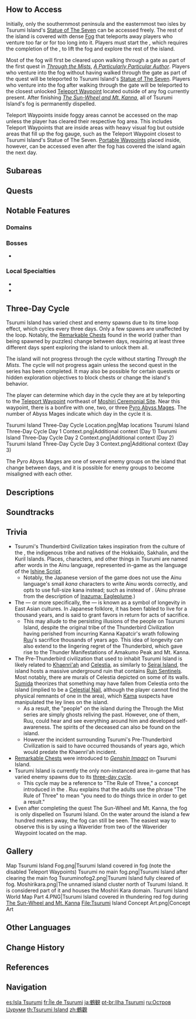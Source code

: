 {{Location Infobox
|image        = <gallery>
Tsurumi Island.png|In-Game
Tsurumi Island Map.png|Map
</gallery>
|type         = Area
|region       = Inazuma
}}
{{Location Intro|{{Lang|'''Tsurumi Island'''|ja=鶴観|ja_rm=Tsurumi}}|description=<p>Shrouded in a dense [[Fog]], Tsurumi Island was home to two ancient civilizations. One buried deep underground, before the time of the Thunderbird's reign, known as the [[Pre-Thunderbird Civilization]]. The other coming some time after, the civilization where a tribe worshipped [[Kanna Kapatcir]] (becoming known as the [[Thunderbird Civilization]]) and were subsequently wiped out by it. The land has since somewhat regrown and is now inhabited by [[hilichurls]], [[riftwolves]] and [[automatons]].</p>}}

==How to Access==
Initially, only the southernmost peninsula and the easternmost two isles by Tsurumi Island's [[Statue of The Seven]] can be accessed freely. The rest of the island is covered with dense [[Fog]] that teleports away players who venture too far or for too long into it. Players must start the {{Quest|Through the Mists}}, which requires the completion of the {{Quest|Seirai Stormchasers}}, to lift the fog and explore the rest of the island.

Most of the fog will first be cleared upon walking through a gate as part of the first quest in ''[[Through the Mists]]'', ''[[A Particularly Particular Author]]''. Players who venture into the fog without having walked through the gate as part of the quest will be teleported to Tsurumi Island's [[Statue of The Seven]]. Players who venture into the fog after walking through the gate will be teleported to the closest unlocked [[Teleport Waypoint]] located outside of any fog currently present. After finishing ''[[The Sun-Wheel and Mt. Kanna]]'', all of Tsurumi Island's fog is permanently dispelled.

Teleport Waypoints inside foggy areas cannot be accessed on the map unless the player has cleared their respective fog area. This includes Teleport Waypoints that are inside areas with heavy visual fog but outside areas that fill up the fog gauge, such as the Teleport Waypoint closest to Tsurumi Island's Statue of The Seven. [[Portable Waypoints]] placed inside, however, can be accessed even after the fog has covered the island again the next day.

==Subareas==
{{Locations Gallery|Subareas}}

==Quests==
{{Quests by Category List|Tsurumi Island Quests|heo=1}}

==Notable Features==
===Domains===
{{Domains by Category Gallery}}

===Bosses===
* {{Enemy|Golden Wolflord}}

===Local Specialties===
* {{Item|Fluorescent Fungus}}
* {{Item|Sea Ganoderma}}

==Three-Day Cycle==
Tsurumi Island has varied chest and enemy spawns due to its time loop effect, which cycles every three days. Only a few spawns are unaffected by the loop. Notably, the [[Remarkable Chest]]s found in the world (rather than being spawned by puzzles) change between days, requiring at least three different days spent exploring the island to unlock them all.

The island will not progress through the cycle without starting ''Through the Mists''. The cycle will not progress again unless the second quest in the series has been completed. It may also be possible for certain quests or hidden exploration objectives to block chests or change the island's behavior.

The player can determine which day in the cycle they are at by teleporting to the [[Teleport Waypoint]] northeast of [[Moshiri Ceremonial Site]]. Near this waypoint, there is a bonfire with one, two, or three [[Pyro Abyss Mage]]s. The number of Abyss Mages indicate which day in the cycle it is.
<gallery>
Tsurumi Island Three-Day Cycle Location.png|Map locations
Tsurumi Island Three-Day Cycle Day 1 Context.png|Additional context (Day 1)
Tsurumi Island Three-Day Cycle Day 2 Context.png|Additional context (Day 2)
Tsurumi Island Three-Day Cycle Day 3 Context.png|Additional context (Day 3)
</gallery>

The Pyro Abyss Mages are one of several enemy groups on the island that change between days, and it is possible for enemy groups to become misaligned with each other.{{Verify|how?}}

==Descriptions==
{{Description|A mysterious island enshrouded in fog.<br>No one has set foot here in many long years.|2=[https://youtu.be/cE7RW9htzQU?t=2912 Version 1.6 Special Program]}}

==Soundtracks==
{{Soundtracks by Category Table|type=location}}

==Trivia==
* Tsurumi's Thunderbird Civilization takes inspiration from the culture of the {{W|Ainu people|Ainu}}, the indigenous tribe and natives of the Hokkaido, Sakhalin, and the Kuril Islands. Places, characters, and other things in Tsurumi are named after words in the Ainu language, represented in-game as the language of the [[Ishine Script]].
** Notably, the Japanese version of the game does not use the Ainu language's small ''kana'' characters to write Ainu words correctly, and opts to use full-size kana instead; such as {{Lang|mini=1|ain=ピリカ　チカッポ　カパッチリカムイ|ain_rm=Pirika cikappo kapatciri-kamui}} instead of {{Lang|mini=1|ain=ピㇼカ　チカッポ　カパッチㇼカムィ|ain_rm=Pirka cikappo kapatcir-kamuy}}. (Ainu phrase from the description of [[Inazuma: Eagleplume]].)
* The {{Lang|crane|ja=鶴|ja_rm=tsuru}} &mdash; or more specifically, the {{Lang|{{w|red-crowned crane}}|ja=丹頂鶴 ''tanchou-dzuru''/タンチョウ ''tanchou''}} &mdash; is known as a symbol of longevity in East Asian cultures. In Japanese folklore, it has been fabled to live for a thousand years, and is said to grant favors in return for acts of sacrifice.
** This may allude to the persisting illusions of the people on Tsurumi Island, despite the original tribe of the Thunderbird Civilization having perished from incurring Kanna Kapatcir's wrath following [[Ruu]]'s sacrifice thousands of years ago. This idea of longevity can also extend to the lingering regret of the Thunderbird, which gave rise to the Thunder Manifestations of Amakumo Peak and Mt. Kanna.
* The Pre-Thunderbird civilization that used to inhabit Tsurumi Island  is likely related to [[Khaenri'ah]] and [[Celestia]], as similarly to [[Seirai Island]], the island hosts a massive underground ruin that contains [[Ruin Sentinels]]. Most notably, there are murals of Celestia depicted on some of its walls. [[Sumida]] theorizes that something may have fallen from Celestia onto the island (implied to be a [[Celestial Nail]], although the player cannot find the physical remnants of one in the area), which [[Kama]] suspects have manipulated the ley lines on the island.
** As a result, the "people" on the island during the Through the Mist series are simply ghosts reliving the past. However, one of them, Ruu, could hear and see everything around him and developed self-awareness. The spirits of the deceased can also be found on the island.
** However the incident surrounding Tsurumi's Pre-Thunderbird Civilization is said to have occurred thousands of years ago, which would predate the Khaenri'ah incident.
* [[Remarkable Chests]] were introduced to ''[[Genshin Impact]]'' on Tsurumi Island.
* Tsurumi Island is currently the only non-instanced area in-game that has varied enemy spawns due to its [[#Three-Day Cycle|three-day cycle]].
** This cycle may be a reference to "The Rule of Three," a concept introduced in the {{Quest|A Particularly Particular Author}}. Ruu explains that the adults use the phrase "The Rule of Three" to mean "you need to do things thrice in order to get a result."
* Even after completing the quest The Sun-Wheel and Mt. Kanna, the fog is only dispelled on Tsurumi Island. On the water around the island a few hundred meters away, the fog can still be seen. The easiest way to observe this is by using a Waverider from two of the Waverider Waypoint located on the map.

==Gallery==
<gallery>
Map Tsurumi Island Fog.png|Tsurumi Island covered in fog (note the disabled Teleport Waypoints)
Tsurumi no main fog.png|Tsurumi Island after clearing the main fog
Tsuruminofog2.png|Tsurumi Island fully cleared of fog.
Moshirikara.png|The unnamed island cluster north of Tsurumi Island. It is considered part of it and houses the Moshiri Kara domain.
Tsurumi Island World Map Part 4.PNG|Tsurumi Island covered in thundering red fog during [[The Sun-Wheel and Mt. Kanna]]
File:Tsurumi Island Concept Art.png|Concept Art
</gallery>

==Other Languages==
{{Other Languages
|en        = Tsurumi Island
|zhs       = 鹤观
|zhs_rm    = Hè-guàn
|zht       = 鶴觀
|zht_rm    = Hè-guàn
|zh_tl     = Crane Temple
|ja        = {{Rubi|鶴|つる|観|み}}
|ja_rm     = Tsurumi<ref>[[Map]], Label: Tsurumi Island (Japanese)</ref>
|ja_tl     = Crane Temple
|zhja_note = {{zh|s=观|t=觀}}; {{ja|観}} is an old-fashioned term for Taoist temple.
|ko        = 츠루미
|ko_tl     = Tsurumi
|es        = Isla Tsurumi
|es_tl     = Tsurumi Island
|fr        = Île de Tsurumi
|fr_tl     = Tsurumi Island
|ru        = Цуруми
|th        = Tsurumi Island
|vi        = {{tt|Đảo|島}} Tsurumi
|vi_tl     = Tsurumi Island
|de        = Tsurumi
|id        = Tsurumi Island
|pt        = Ilha Tsurumi
|pt_tl     = Tsurumi Island
|tr        = Tsurumi Adası
|tr_tl     = Tsurumi Island
|it        = Isola di Tsurumi
|it_tl     = Tsurumi Island
}}

==Change History==
{{Change History|2.2|introduced=2.0}}

==References==
{{Reflist}}

==Navigation==
{{Area Navbox|Inazuma}}

[[es:Isla Tsurumi]]
[[fr:Île de Tsurumi]]
[[ja:鶴観]]
[[pt-br:Ilha Tsurumi]]
[[ru:Остров Цуруми]]
[[th:Tsurumi Island]]
[[zh:鶴觀]]